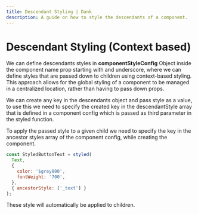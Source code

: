 ```yaml
---
title: Descendant Styling | Dank
description: A guide on how to style the descendants of a component.
---
```



<Meta title="api/Descendants Styles" />


# Descendant Styling (Context based)

We can define descendants styles in **componentStyleConfig** Object inside the component name prop starting with and underscore, where we can define styles that are passed down to children using context-based styling. This approach allows for the global styling of a component to be managed in a centralized location, rather than having to pass down props.

We can create any key in the descendants object and pass style as a value, to use this we need to specify the created key in the descendantStyle array that is defined in a component config which is passed as third parameter in the styled function.

To apply the passed style to a given child we need to specify the key in the ancestor styles array of the component config, while creating the component.

```jsx
const StyledButtonText = styled(
  Text,
  {
    color: '$grey800',
    fontWeight: '700',
  },
  { ancestorStyle: ['_text'] }
);
```

These style will automatically be applied to children.
